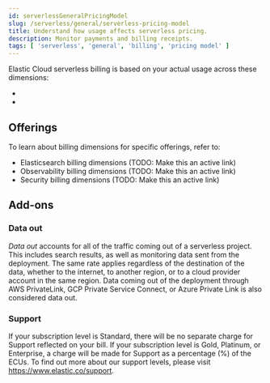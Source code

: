 ```yaml
---
id: serverlessGeneralPricingModel
slug: /serverless/general/serverless-pricing-model
title: Understand how usage affects serverless pricing.
description: Monitor payments and billing receipts.
tags: [ 'serverless', 'general', 'billing', 'pricing model' ]
---
```


<DocBadge template="technical preview" />

Elastic Cloud serverless billing is based on your actual usage across these dimensions:

* <DocLink id="offerings"/>
* <DocLink id="add-ons"/>

<div id="offerings"></div>

## Offerings

To learn about billing dimensions for specific offerings, refer to:

* Elasticsearch billing dimensions (TODO: Make this an active link)
* Observability billing dimensions (TODO: Make this an active link)
* Security billing dimensions (TODO: Make this an active link)

<div id="add-ons"></div>

## Add-ons

### Data out

_Data out_ accounts for all of the traffic coming out of a serverless project.
This includes search results, as well as monitoring data sent from the deployment.
The same rate applies regardless of the destination of the data, whether to the internet,
to another region, or to a cloud provider account in the same region.
Data coming out of the deployment through AWS PrivateLink, GCP Private Service Connect,
or Azure Private Link is also considered data out.


### Support

If your subscription level is Standard, there will be no separate charge for Support reflected on your bill.
If your subscription level is Gold, Platinum, or Enterprise, a charge will be made for Support as a percentage (%) of the ECUs.
To find out more about our support levels, please visit https://www.elastic.co/support.